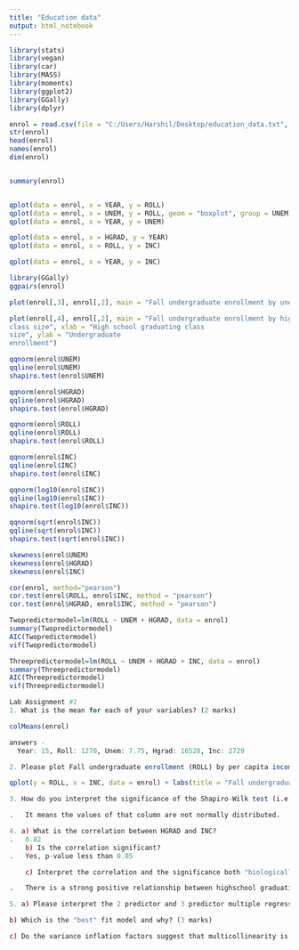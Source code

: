 ---
title: "Education data"
output: html_notebook
---
```{r}
library(stats)
library(vegan) 
library(car)
library(MASS)
library(moments)
library(ggplot2)
library(GGally)
library(dplyr)
```

```{r}
enrol = read.csv(file = "C:/Users/Harshil/Desktop/education_data.txt", sep = "\t")
str(enrol)
head(enrol)
names(enrol)
dim(enrol)



```

```{r}
summary(enrol)


qplot(data = enrol, x = YEAR, y = ROLL)
qplot(data = enrol, x = UNEM, y = ROLL, geom = "boxplot", group = UNEM)
qplot(data = enrol, x = YEAR, y = UNEM)

qplot(data = enrol, x = HGRAD, y = YEAR)
qplot(data = enrol, x = ROLL, y = INC)

qplot(data = enrol, x = YEAR, y = INC)


```

```{r}
library(GGally)
ggpairs(enrol)
```

```{r}
plot(enrol[,3], enrol[,2], main = "Fall undergraduate enrollment by unemployment rate", xlab = "Unemployment rate", ylab = "Undergraduate enrollment")

plot(enrol[,4], enrol[,2], main = "Fall undergraduate enrollment by high school graduating 
class size", xlab = "High school graduating class
size", ylab = "Undergraduate 
enrollment")

```

```{r}

qqnorm(enrol$UNEM)
qqline(enrol$UNEM)
shapiro.test(enrol$UNEM)

qqnorm(enrol$HGRAD)
qqline(enrol$HGRAD)
shapiro.test(enrol$HGRAD)

qqnorm(enrol$ROLL)
qqline(enrol$ROLL)
shapiro.test(enrol$ROLL)

qqnorm(enrol$INC)
qqline(enrol$INC)
shapiro.test(enrol$INC)

```

```{r}
qqnorm(log10(enrol$INC))
qqline(log10(enrol$INC))
shapiro.test(log10(enrol$INC))  

qqnorm(sqrt(enrol$INC))
qqline(sqrt(enrol$INC))
shapiro.test(sqrt(enrol$INC))

skewness(enrol$UNEM)
skewness(enrol$HGRAD)
skewness(enrol$INC)
```

```{r}
cor(enrol, method="pearson")
cor.test(enrol$ROLL, enrol$INC, method = "pearson")
cor.test(enrol$HGRAD, enrol$INC, method = "pearson")
```

```{r}
Twopredictormodel=lm(ROLL ~ UNEM + HGRAD, data = enrol)
summary(Twopredictormodel)
AIC(Twopredictormodel)
vif(Twopredictormodel)
```

```{r}
Threepredictormodel=lm(ROLL ~ UNEM + HGRAD + INC, data = enrol)
summary(Threepredictormodel)
AIC(Threepredictormodel)
vif(Threepredictormodel)

```

```{r}
Lab Assignment #1
1. What is the mean for each of your variables? (2 marks)

colMeans(enrol)

answers - 
  Year: 15, Roll: 1270, Unem: 7.75, Hgrad: 16528, Inc: 2729

2. Please plot Fall undergraduate enrollment (ROLL) by per capita income (INC) (2 marks)

qplot(y = ROLL, x = INC, data = enrol) + labs(title = "Fall undergraduate enrolment by per capita income", x = "Per capita income", y = "Fall undergraduate enrolment")

3. How do you interpret the significance of the Shapiro-Wilk test (i.e., what does P < 0.05 mean)? (1 mark)

.	It means the values of that column are not normally distributed. 

4. a) What is the correlation between HGRAD and INC? 
.	0.82
    b) Is the correlation significant? 
.	Yes, p-value less than 0.05

    c) Interpret the correlation and the significance both "biologically" and "statistically" (3 marks total)

.	There is a strong positive relationship between highschool graduation and income

5. a) Please interpret the 2 predictor and 3 predictor multiple regression models both "statistically" and "biologically" (8 marks)

b) Which is the "best" fit model and why? (3 marks)

c) Do the variance inflation factors suggest that multicollinearity is a problem for the 2 and 3 predictor models? (1 mark)

```
```{r}


```

